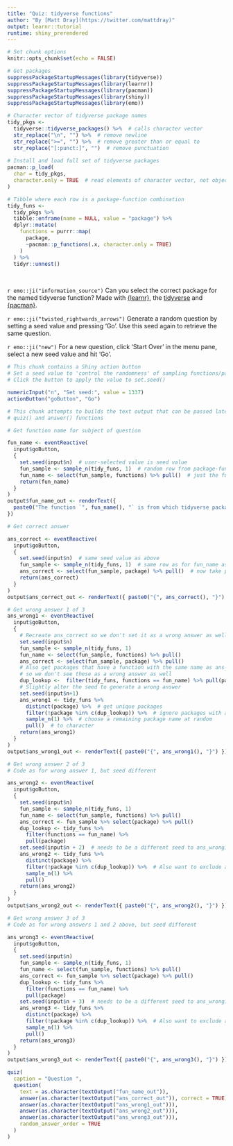 ```yaml
---
title: "Quiz: tidyverse functions"
author: "By [Matt Dray](https://twitter.com/mattdray)"
output: learnr::tutorial
runtime: shiny_prerendered
---
```


```r
# Set chunk options
knitr::opts_chunk$set(echo = FALSE)

# Get packages
suppressPackageStartupMessages(library(tidyverse))
suppressPackageStartupMessages(library(learnr))
suppressPackageStartupMessages(library(pacman))
suppressPackageStartupMessages(library(shiny))
suppressPackageStartupMessages(library(emo))

# Character vector of tidyverse package names
tidy_pkgs <-
  tidyverse::tidyverse_packages() %>%  # calls character vector
  str_replace("\n", "") %>%  # remove newline
  str_replace(">=", "") %>%  # remove greater than or equal to
  str_replace("[:punct:]", "")  # remove punctuation
  
# Install and load full set of tidyverse packages
pacman::p_load(
  char = tidy_pkgs,
  character.only = TRUE  # read elements of character vector, not object name
)

# Tibble where each row is a package-function combination
tidy_funs <-
  tidy_pkgs %>% 
  tibble::enframe(name = NULL, value = "package") %>% 
  dplyr::mutate(
    functions = purrr::map(
      package,
      ~pacman::p_functions(.x, character.only = TRUE)
    )
  ) %>% 
  tidyr::unnest()
```

<br>

`r emo::ji("information_source")` Can you select the correct package for the named tidyverse function? Made with [{learnr}](https://rstudio.github.io/learnr/), the [tidyverse](https://www.tidyverse.org/) and [{pacman}](https://cran.r-project.org/web/packages/pacman/index.html).

`r emo::ji("twisted_rightwards_arrows")` Generate a random question by setting a seed value and pressing 'Go'. Use this seed again to retrieve the same question.

`r emo::ji("new")` For a new question, click 'Start Over' in the menu pane, select a new seed value and hit 'Go'.

```r
# This chunk contains a Shiny action button
# Set a seed value to 'control the randomness' of sampling functions/packages
# Click the button to apply the value to set.seed()

numericInput("n", "Set seed:", value = 1337)
actionButton("goButton", "Go")
```

```r
# This chunk attempts to builds the text output that can be passed later to the
# quiz() and answer() functions

# Get function name for subject of question

fun_name <- eventReactive(
  input$goButton,
  { 
    set.seed(input$n)  # user-selected value is seed value
    fun_sample <- sample_n(tidy_funs, 1)  # random row from package-functions tibble
    fun_name <- select(fun_sample, functions) %>% pull()  # just the function name
    return(fun_name)
  }
)
output$fun_name_out <- renderText({
  paste0("The function `", fun_name(), "` is from which tidyverse package?")
})

# Get correct answer

ans_correct <- eventReactive(
  input$goButton,
  { 
    set.seed(input$n)  # same seed value as above
    fun_sample <- sample_n(tidy_funs, 1)  # same row as for fun_name as above
    ans_correct <- select(fun_sample, package) %>% pull()  # now take package name
    return(ans_correct)
  }
)
output$ans_correct_out <- renderText({ paste0("{", ans_correct(), "}") })

# Get wrong answer 1 of 3
ans_wrong1 <- eventReactive(
  input$goButton,
  { 
    # Recreate ans_correct so we don't set it as a wrong answer as well
    set.seed(input$n)
    fun_sample <- sample_n(tidy_funs, 1)
    fun_name <- select(fun_sample, functions) %>% pull()
    ans_correct <- select(fun_sample, package) %>% pull()
    # Also get packages that have a function with the same name as ans_correct
    # so we don't see these as a wrong answer as well
    dup_lookup <-  filter(tidy_funs, functions == fun_name) %>% pull(package)
    # Slightly alter the seed to generate a wrong answer
    set.seed(input$n+1)
    ans_wrong1 <- tidy_funs %>%
      distinct(package) %>%  # get unique packages
      filter(!package %in% c(dup_lookup)) %>%  # ignore packages with ans_correct
      sample_n(1) %>%  # choose a remaining package name at random
      pull()  # to character
    return(ans_wrong1)
  }
)
output$ans_wrong1_out <- renderText({ paste0("{", ans_wrong1(), "}") })

# Get wrong answer 2 of 3
# Code as for wrong answer 1, but seed different

ans_wrong2 <- eventReactive(
  input$goButton,
  { 
    set.seed(input$n)
    fun_sample <- sample_n(tidy_funs, 1)
    fun_name <- select(fun_sample, functions) %>% pull()
    ans_correct <- fun_sample %>% select(package) %>% pull()
    dup_lookup <- tidy_funs %>% 
      filter(functions == fun_name) %>% 
      pull(package)
    set.seed(input$n + 2)  # needs to be a different seed to ans_wrong1
    ans_wrong2 <- tidy_funs %>%
      distinct(package) %>%
      filter(!package %in% c(dup_lookup)) %>%  # Also want to exclude ans_wrong1
      sample_n(1) %>% 
      pull()
    return(ans_wrong2)
  }
)
output$ans_wrong2_out <- renderText({ paste0("{", ans_wrong2(), "}") })

# Get wrong answer 3 of 3
# Code as for wrong answers 1 and 2 above, but seed different

ans_wrong3 <- eventReactive(
  input$goButton,
  { 
    set.seed(input$n)
    fun_sample <- sample_n(tidy_funs, 1)
    fun_name <- select(fun_sample, functions) %>% pull()
    ans_correct <- fun_sample %>% select(package) %>% pull()
    dup_lookup <- tidy_funs %>% 
      filter(functions == fun_name) %>% 
      pull(package)
    set.seed(input$n + 3)  # needs to be a different seed to ans_wrong1
    ans_wrong3 <- tidy_funs %>%
      distinct(package) %>%
      filter(!package %in% c(dup_lookup)) %>%  # Also want to exclude ans_wrong1 and ans_wrong2
      sample_n(1) %>%
      pull()
    return(ans_wrong3)
  }
)
output$ans_wrong3_out <- renderText({ paste0("{", ans_wrong3(), "}") })
```

```r
quiz(
  caption = "Question ",
  question(
    text = as.character(textOutput("fun_name_out")),
    answer(as.character(textOutput("ans_correct_out")), correct = TRUE),
    answer(as.character(textOutput("ans_wrong1_out"))),
    answer(as.character(textOutput("ans_wrong2_out"))),
    answer(as.character(textOutput("ans_wrong3_out"))),
    random_answer_order = TRUE
  )
)
```

